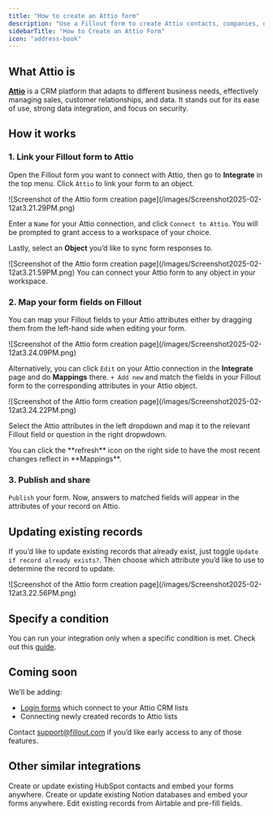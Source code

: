 ```yaml
---
title: "How to create an Attio form"
description: "Use a Fillout form to create Attio contacts, companies, deals and custom CRM records. Embed your forms or share them anywhere."
sidebarTitle: "How to Create an Attio Form"
icon: "address-book"
---
```


## What Attio is

[**Attio**](https://attio.com/?ref=fillout) is a CRM platform that adapts to different business needs, effectively managing sales, customer relationships, and data. It stands out for its ease of use, strong data integration, and focus on security.

## How it works

### 1. Link your Fillout form to Attio

Open the Fillout form you want to connect with Attio, then go to **Integrate** in the top menu. Click `Attio` to link your form to an object.

<Frame>
  ![Screenshot of the Attio form creation page](/images/Screenshot2025-02-12at3.21.29PM.png)
</Frame>

Enter a `Name` for your Attio connection, and click `Connect to Attio`. You will be prompted to grant access to a workspace of your choice.

Lastly, select an **Object** you’d like to sync form responses to.

<Frame>
  ![Screenshot of the Attio form creation page](/images/Screenshot2025-02-12at3.21.59PM.png)
</Frame>

<Note>
  You can connect your Attio form to any object in your workspace.
</Note>

### 2. Map your form fields on **Fillout**

You can map your Fillout fields to your Attio attributes either by dragging them from the left-hand side when editing your form.

<Frame>
  ![Screenshot of the Attio form creation page](/images/Screenshot2025-02-12at3.24.09PM.png)
</Frame>

Alternatively, you can click `Edit` on your Attio connection in the **Integrate** page and do **Mappings** there. `+ Add new` and match the fields in your Fillout form to the corresponding attributes in your Attio object.

<Frame>
  ![Screenshot of the Attio form creation page](/images/Screenshot2025-02-12at3.24.22PM.png)
</Frame>

Select the Attio attributes in the left dropdown and map it to the relevant Fillout field or question in the right dropwdown.

<Tip>
  You can click the **refresh** icon on the right side to have the most recent changes reflect in **Mappings**.
</Tip>

### 3. Publish and share

`Publish` your form. Now, answers to matched fields will appear in the attributes of your record on Attio.

## Updating existing records

If you’d like to update existing records that already exist, just toggle `Update if record already exists?`. Then choose which attribute you’d like to use to determine the record to update.

<Frame>
  ![Screenshot of the Attio form creation page](/images/Screenshot2025-02-12at3.22.56PM.png)
</Frame>

## Specify a condition

You can run your integration only when a specific condition is met. Check out this [guide](/help/conditional-integration).

## Coming soon

We’ll be adding:

- [Login forms](/help/login-page) which connect to your Attio CRM lists
- Connecting newly created records to Attio lists

Contact [support@fillout.com](mailto:support@fillout.com) if you’d like early access to any of those features.

## **Other similar integrations**

<CardGroup cols={3}>
  <Card title="Create a HubSpot form" icon="hubspot" iconType="regular" color="#FFC738" href="/help/hubspot">
    Create or update existing HubSpot contacts and embed your forms anywhere.
  </Card>
  <Card title="Create a Notion form" icon="cube" iconType="regular" color="#FFC738" href="/help/notion">
    Create or update existing Notion databases and embed your forms anywhere.
  </Card>
  <Card title="Update existing Airtable records" icon="arrow-rotate-right" iconType="regular" color="#FFC738" href="/help/airtable-update-form">
    Edit existing records from Airtable and pre-fill fields.
  </Card>
</CardGroup>